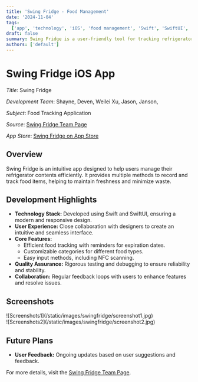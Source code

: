 ```yaml
---
title: 'Swing Fridge - Food Management'
date: '2024-11-04'
tags:
  ['app', 'technology', 'iOS', 'food management', 'Swift', 'SwiftUI', 'UX design', 'productivity']
draft: false
summary: Swing Fridge is a user-friendly tool for tracking refrigerator contents, ensuring efficient food management and freshness.
authors: ['default']
---
```


# Swing Fridge iOS App

_Title_: Swing Fridge

_Development Team_: Shayne, Deven, Weilei Xu, Jason, Janson,

_Subject_: Food Tracking Application

_Source_: [Swing Fridge Team Page](https://bento.me/swingfridge)

_App Store_: [Swing Fridge on App Store](https://apps.apple.com/hk/app/swing-fridge-food-management/id6463849203?l=en-GB)

## Overview

Swing Fridge is an intuitive app designed to help users manage their refrigerator contents efficiently. It provides multiple methods to record and track food items, helping to maintain freshness and minimize waste.

## Development Highlights

- **Technology Stack:** Developed using Swift and SwiftUI, ensuring a modern and responsive design.
- **User Experience:** Close collaboration with designers to create an intuitive and seamless interface.
- **Core Features:**
  - Efficient food tracking with reminders for expiration dates.
  - Customizable categories for different food types.
  - Easy input methods, including NFC scanning.
- **Quality Assurance:** Rigorous testing and debugging to ensure reliability and stability.
- **Collaboration:** Regular feedback loops with users to enhance features and resolve issues.

## Screenshots

<div className="-mx-2 flex flex-wrap overflow-hidden xl:-mx-2">
  <div className="my-1 w-full overflow-hidden px-2 xl:my-1 xl:w-1/2 xl:px-2">
    ![Screenshots1](/static/images/swingfridge/screenshot1.jpg)
  </div>
  <div className="my-1 w-full overflow-hidden px-2 xl:my-1 xl:w-1/2 xl:px-2">
    ![Screenshots2](/static/images/swingfridge/screenshot2.jpg)
  </div>
</div>

## Future Plans

- **User Feedback:** Ongoing updates based on user suggestions and feedback.

For more details, visit the [Swing Fridge Team Page](https://bento.me/swingfridge).
